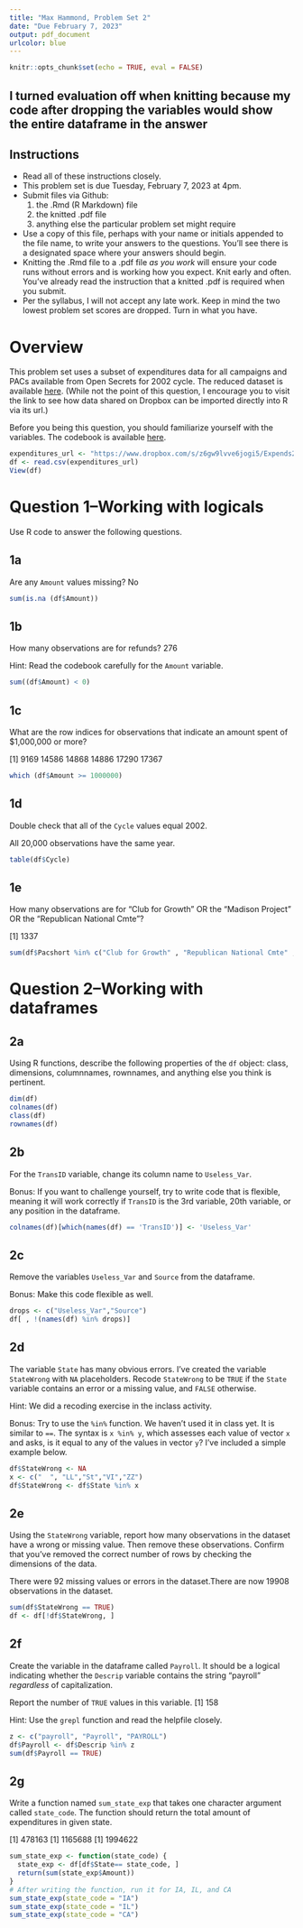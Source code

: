 ```yaml
---
title: "Max Hammond, Problem Set 2"
date: "Due February 7, 2023"
output: pdf_document
urlcolor: blue
---
```


```r
knitr::opts_chunk$set(echo = TRUE, eval = FALSE)
```

## I turned evaluation off when knitting because my code after dropping the variables would show the entire dataframe in the answer##

## Instructions

- Read all of these instructions closely.
- This problem set is due Tuesday, February 7, 2023 at 4pm.
- Submit files via Github:
  1. the .Rmd (R Markdown) file
  2. the knitted .pdf file
  3. anything else the particular problem set might require
- Use a copy of this file, perhaps with your name or initials appended to the file name, to write your answers to the questions. You'll see there is a designated space where your answers should begin.
- Knitting the .Rmd file to a .pdf file *as you work* will ensure your code runs without errors and is working how you expect.  Knit early and often.  You've already read the instruction that a knitted .pdf is required when you submit.
- Per the syllabus, I will not accept any late work.  Keep in mind the two lowest problem set scores are dropped.  Turn in what you have.


# Overview

This problem set uses a subset of expenditures data for all campaigns and PACs available from Open Secrets for 2002 cycle.  The reduced dataset is available [here](https://www.dropbox.com/s/z6gw9lvve6jogi5/Expends2002.txt).  (While not the point of this question, I encourage you to visit the link to see how data shared on Dropbox can be imported directly into R via its url.)

Before you being this question, you should familiarize yourself with the variables.  The codebook is available [here](https://www.opensecrets.org/resources/datadictionary/Data%20Dictionary%20Expenditures.htm).

```r
expenditures_url <- "https://www.dropbox.com/s/z6gw9lvve6jogi5/Expends2002.txt?raw=1"
df <- read.csv(expenditures_url)
View(df)
```


# Question 1--Working with logicals

Use R code to answer the following questions.

## 1a

Are any `Amount` values missing? No

```r
sum(is.na (df$Amount))
```


## 1b

How many observations are for refunds?  276

Hint: Read the codebook carefully for the `Amount` variable.

```r
sum((df$Amount) < 0)
```


## 1c

What are the row indices for observations that indicate an amount spent of $1,000,000 or more?

[1] 9169 14586 14868 14886 17290 17367

```r
which (df$Amount >= 1000000)
```


## 1d

Double check that all of the `Cycle` values equal 2002.

All 20,000 observations have the same year.

```r
table(df$Cycle)
```



## 1e

How many observations are for "Club for Growth" OR the "Madison Project" OR the "Republican National Cmte"?

[1] 1337


```r
sum(df$Pacshort %in% c("Club for Growth" , "Republican National Cmte" , "Madison Project"))
```



# Question 2--Working with dataframes

## 2a

Using R functions, describe the following properties of the `df` object: class, dimensions, columnnames, rownnames, and anything else you think is pertinent.

```r
dim(df)
colnames(df)
class(df)
rownames(df)
```

## 2b

For the `TransID` variable, change its column name to `Useless_Var`.

Bonus: If you want to challenge yourself, try to write code that is flexible, meaning it will work correctly if `TransID` is the 3rd variable, 20th variable, or any position in the dataframe.

```r
colnames(df)[which(names(df) == 'TransID')] <- 'Useless_Var'
```


## 2c

Remove the variables `Useless_Var` and `Source` from the dataframe.

Bonus: Make this code flexible as well.

```r
drops <- c("Useless_Var","Source")
df[ , !(names(df) %in% drops)]
```


## 2d

The variable `State` has many obvious errors. I've created the variable `StateWrong` with `NA` placeholders. Recode `StateWrong` to be `TRUE` if the `State` variable contains an error or a missing value, and `FALSE` otherwise.  

Hint: We did a recoding exercise in the inclass activity.

Bonus: Try to use the `%in%` function.  We haven't used it in class yet.  It is similar to `==`.  The syntax is `x %in% y`, which assesses each value of vector `x` and asks, is it equal to any of the values in vector `y`?  I've included a simple example below.


```r

df$StateWrong <- NA
x <- c("  ", "LL","St","VI","ZZ")
df$StateWrong <- df$State %in% x

```

## 2e

Using the `StateWrong` variable, report how many observations in the dataset have a wrong or missing value. Then remove these observations.  Confirm that you've removed the correct number of rows by checking the dimensions of the data.

There were 92 missing values or errors in the dataset.There are now 19908 observations in the dataset.

```r
sum(df$StateWrong == TRUE)
df <- df[!df$StateWrong, ]
```

## 2f

Create the variable in the dataframe called `Payroll`.  It should be a logical indicating whether the `Descrip` variable contains the string "payroll" *regardless* of capitalization.  

Report the number of `TRUE` values in this variable.
[1] 158

Hint: Use the `grepl` function and read the helpfile closely.

```r
z <- c("payroll", "Payroll", "PAYROLL")
df$Payroll <- df$Descrip %in% z
sum(df$Payroll == TRUE)

```

## 2g

Write a function named `sum_state_exp` that takes one character argument called `state_code`.  The function should return the total amount of expenditures in given state.

[1] 478163
[1] 1165688
[1] 1994622

```r
sum_state_exp <- function(state_code) {
  state_exp <- df[df$State== state_code, ]
  return(sum(state_exp$Amount))
}
# After writing the function, run it for IA, IL, and CA
sum_state_exp(state_code = "IA")
sum_state_exp(state_code = "IL")
sum_state_exp(state_code = "CA")
```